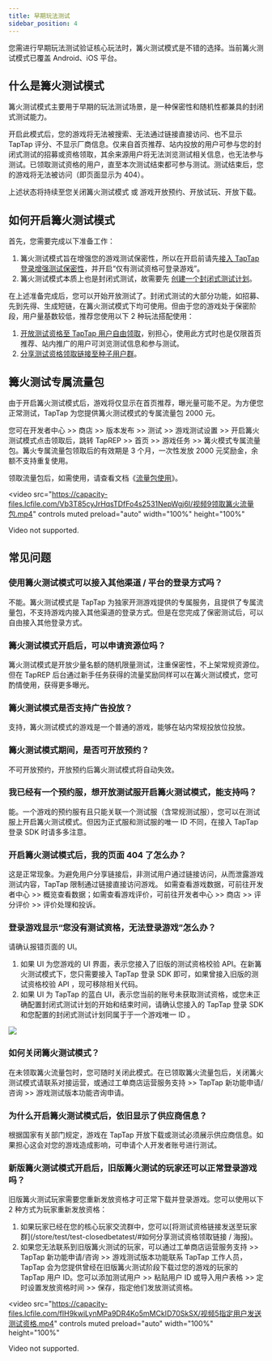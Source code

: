 ```yaml
---
title: 早期玩法测试
sidebar_position: 4
---
```


您需进行早期玩法测试验证核心玩法时，篝火测试模式是不错的选择。当前篝火测试模式已覆盖 Android、iOS 平台。

## 什么是篝火测试模式

篝火测试模式主要用于早期的玩法测试场景，是一种保密性和随机性都兼具的封闭式测试能力。

开启此模式后，您的游戏将无法被搜索、无法通过链接直接访问、也不显示 TapTap 评分、不显示厂商信息。仅来自首页推荐、站内投放的用户可参与您的封闭式测试的招募或资格领取，其余来源用户将无法浏览测试相关信息，也无法参与测试。已领取测试资格的用户，直至本次测试结束都可参与测试。测试结束后，您的游戏将无法被访问（即页面显示为 404）。

上述状态将持续至您关闭篝火测试模式 或 游戏开放预约、开放试玩、开放下载。

## 如何开启篝火测试模式

首先，您需要完成以下准备工作：
1. 篝火测试模式旨在增强您的游戏测试保密性，所以在开启前请先[接入 TapTap 登录增强测试保密性](/store/test/test-closedbetatest/#如何接入-taptap-登录增强测试保密性)，并开启“仅有测试资格可登录游戏”。
2. 篝火测试模式本质上也是封闭式测试，故需要先 [创建一个封闭式测试计划](/store/test/test-closedbetatest/#创建一个封闭式测试计划)。

在上述准备完成后，您可以开始开放测试了。封闭式测试的大部分功能，如招募、先到先得、生成短链，在篝火测试模式下均可使用。但由于您的游戏处于保密阶段，用户量基数较低，推荐您使用以下 2 种玩法搭配使用：
1. [开放测试资格至 TapTap 用户自由领取](/store/test/test-closedbetatest/#如何开放测试资格至-taptap-用户自由领取)，别担心，使用此方式时也是仅限首页推荐、站内推广的用户可浏览测试信息和参与测试。
2. [分享测试资格领取链接至种子用户群](/store/test/test-closedbetatest/#如何分享测试资格领取链接--海报)。

## 篝火测试专属流量包

由于开启篝火测试模式后，游戏将仅显示在首页推荐，曝光量可能不足。为方便您正常测试，TapTap 为您提供篝火测试模式的专属流量包 2000 元。

您可在开发者中心 >> 商店 >> 版本发布 >> 测试 >> 游戏测试设置 >> 开启篝火测试模式点击领取后，跳转 TapREP >> 首页 >> 游戏任务 >> 篝火模式专属流量包。篝火专属流量包领取后的有效期是 3 个月，一次性发放 2000 元奖励金，余额不支持重复使用。

领取流量包后，如需使用，请查看文档《[流量包使用](https://rep.taptap.cn/docs/taprep-liuliangbao/)》。

<video
  src="https://capacity-files.lcfile.com/Vb3T85cyJrHqsTDfFo4s2531NepWgj6I/视频9领取篝火流量包.mp4"
  controls
  muted
  preload="auto"
  width="100%"
  height="100%"
>
  Video not supported.
</video>

## 常见问题

### 使用篝火测试模式可以接入其他渠道 / 平台的登录方式吗？
不能。篝火测试模式是 TapTap 为独家开测游戏提供的专属服务，且提供了专属流量包，不支持游戏内接入其他渠道的登录方式。但是在您完成了保密测试后，可以自由接入其他登录方式。

### 篝火测试模式开启后，可以申请资源位吗？
篝火测试模式是开放少量名额的随机限量测试，注重保密性，不上架常规资源位。但在 TapREP 后台通过新手任务获得的流量奖励同样可以在篝火测试模式，您可酌情使用，获得更多曝光。

### 篝火测试模式是否支持广告投放？
支持，篝火测试模式的游戏是一个普通的游戏，能够在站内常规投放位投放。

### 篝火测试模式期间，是否可开放预约？
不可开放预约，开放预约后篝火测试模式将自动失效。

### 我已经有一个预约服，想开放测试服开启篝火测试模式，能支持吗？
能。一个游戏的预约服有且只能关联一个测试服（含常规测试服），您可以在测试服上开启篝火测试模式。但因为正式服和测试服的唯一 ID 不同，在接入 TapTap 登录 SDK 时请多多注意。

### 开启篝火测试模式后，我的页面 404 了怎么办？
这是正常现象。为避免用户分享链接后，非测试用户通过链接访问，从而泄露游戏测试内容，TapTap 限制通过链接直接访问游戏。
如需查看游戏数据，可前往开发者中心 >> 概览查看数据；如需查看游戏评价，可前往开发者中心 >> 商店 >> 评分评价 >> 评价处理和投诉。

### 登录游戏显示“您没有测试资格，无法登录游戏”怎么办？
请确认报错页面的 UI。
1. 如果 UI 为您游戏的 UI 界面，表示您接入了旧版的测试资格校验 API。在新篝火测试模式下，您只需要接入 TapTap 登录 SDK 即可，如果曾接入旧版的测试资格校验 API ，现可移除相关代码。
2. 如果 UI 为 TapTap 的蓝白 UI，表示您当前的账号未获取测试资格，或您未正确配置封闭式测试计划的开始和结束时间，请确认您接入的 TapTap 登录 SDK 和您配置的封闭式测试计划同属于于一个游戏唯一 ID 。

![](https://img.tapimg.com/market/images/f4685a7a1f782bf2d24941c67c25454c.png)

### 如何关闭篝火测试模式？
在未领取篝火流量包时，您可随时关闭此模式。在已领取篝火流量包后，关闭篝火测试模式请联系对接运营，或通过工单商店运营服务支持 >> TapTap 新功能申请/咨询 >> 游戏测试版本功能咨询申请。

### 为什么开启篝火测试模式后，依旧显示了供应商信息？
根据国家有关部门规定，游戏在 TapTap 开放下载或测试必须展示供应商信息。如果担心这会对您的游戏造成影响，可申请个人开发者账号进行测试。

### 新版篝火测试模式开启后，旧版篝火测试的玩家还可以正常登录游戏吗？
旧版篝火测试玩家需要您重新发放资格才可正常下载并登录游戏。您可以使用以下 2 种方式为玩家重新发放资格：
1. 如果玩家已经在您的核心玩家交流群中，您可以[将测试资格链接发送至玩家群](/store/test/test-closedbetatest/#如何分享测试资格领取链接 / 海报)。
2. 如果您无法联系到旧版篝火测试的玩家，可以通过工单商店运营服务支持 >> TapTap 新功能申请/咨询 >> 游戏测试版本功能联系 TapTap 工作人员，TapTap 会为您提供曾经在旧版篝火测试阶段下载过您的游戏的玩家的 TapTap 用户 ID。您可以添加测试用户 >> 粘贴用户 ID 或导入用户表格 >> 定时设置发放资格时间 >> 保存，指定他们发放测试资格。

<video
  src="https://capacity-files.lcfile.com/fIH9kwiLynMPa9DR4Ko5mMCkID70SkSX/视频5指定用户发送测试资格.mp4"
  controls
  muted
  preload="auto"
  width="100%"
  height="100%"
>
  Video not supported.
</video>